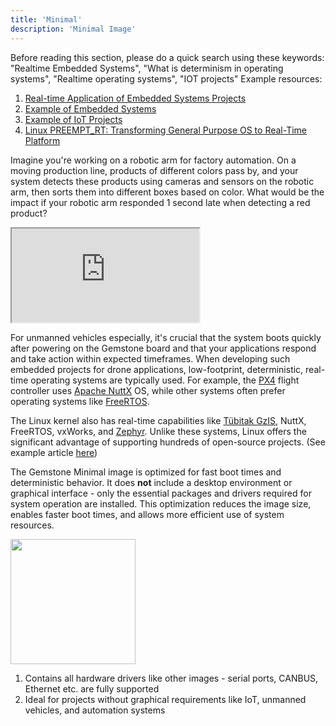 ```yaml
---
title: 'Minimal'
description: 'Minimal Image'
---
```


<Note>
Before reading this section, please do a quick search using these keywords:
"Realtime Embedded Systems", "What is determinism in operating systems", 
"Realtime operating systems", "IOT projects"
</Note>

<Tip>
Example resources:

1. [Real-time Application of Embedded Systems Projects](https://mth.tc/mjBS)
2. [Example of Embedded Systems](https://mth.tc/Q3ir3)
3. [Example of IoT Projects](https://mth.tc/Sm3ZS)
4. [Linux PREEMPT_RT: Transforming General Purpose OS to Real-Time Platform](https://preprod.kureansiklopedi.com/tr/detay/linux-preempt_rt-genel-amacli-isletim-sisteminden-)
</Tip>

Imagine you're working on a robotic arm for factory automation. On a moving production line, 
products of different colors pass by, and your system detects these products using cameras 
and sensors on the robotic arm, then sorts them into different boxes based on color. 
What would be the impact if your robotic arm responded 1 second late when detecting a red product?

<iframe
  className="w-full aspect-video rounded-xl"
  src="https://www.youtube.com/embed/sLKXQvUkWAU"
  title="Robotic Arm Demo"
  allow="accelerometer; autoplay; clipboard-write; encrypted-media; gyroscope; picture-in-picture"
  allowFullScreen
></iframe>

For unmanned vehicles especially, it's crucial that the system boots quickly after powering on 
the Gemstone board and that your applications respond and take action within expected timeframes. 
When developing such embedded projects for drone applications, low-footprint, deterministic, 
real-time operating systems are typically used. For example, the [PX4](https://mth.tc/gkgIy) 
flight controller uses [Apache NuttX](https://github.com/t3gemstone/NuttX) OS, while other 
systems often prefer operating systems like [FreeRTOS](https://www.freertos.org/Documentation/00-Overview).

The Linux kernel also has real-time capabilities like 
[Tübitak GzIS](https://preprod.kureansiklopedi.com/tr/detay/tubitak-gis-gercek-zamanli-isletim-sistemi-69507), 
NuttX, FreeRTOS, vxWorks, and [Zephyr](https://www.zephyrproject.org/). Unlike these systems, 
Linux offers the significant advantage of supporting hundreds of open-source projects. 
(See example article [here](https://mth.tc/jRzV))

The Gemstone Minimal image is optimized for fast boot times and deterministic behavior. 
It does **not** include a desktop environment or graphical interface - only the essential 
packages and drivers required for system operation are installed. This optimization reduces 
the image size, enables faster boot times, and allows more efficient use of system resources.

<Frame caption="Todo: Selecting minimal image in Gemstone Imager application">
  <img height="200" width="200" src="/images/under-construction.png" />
</Frame>

1. Contains all hardware drivers like other images - serial ports, CANBUS, Ethernet etc. are fully supported
2. Ideal for projects without graphical requirements like IoT, unmanned vehicles, and automation systems
